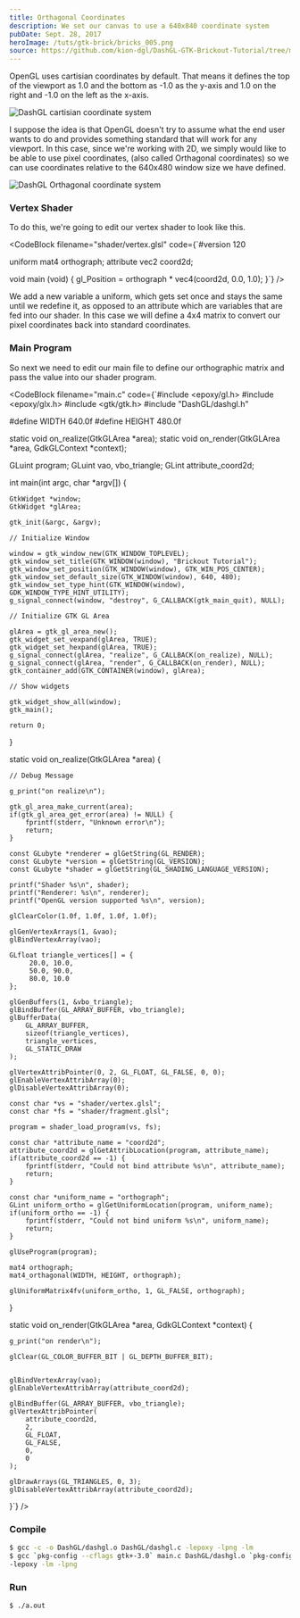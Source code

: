 ```yaml
---
title: Orthagonal Coordinates
description: We set our canvas to use a 640x840 coordinate system
pubDate: Sept. 28, 2017
heroImage: /tuts/gtk-brick/bricks_005.png
source: https://github.com/kion-dgl/DashGL-GTK-Brickout-Tutorial/tree/master/05_Orthagonal_Coordinates
---
```



OpenGL uses cartisian coordinates by default. That means it defines the top of the viewport as 1.0 and the bottom as -1.0 as the y-axis and 1.0 on the right and -1.0 on the left as the x-axis. 

![DashGL cartisian coordinate system](/tuts/gtk-brick/Coordinates.png)

I suppose the idea is that OpenGL doesn't try to assume what the end user wants to do and provides something standard that will work for any viewport. In this case, since we're working with 2D, we simply would like to be able to use pixel coordinates, (also called Orthagonal coordinates) so we can use coordinates relative to the 640x480 window size we have defined. 

![DashGL Orthagonal coordinate system](/tuts/gtk-brick/Orthangonal_Coordinates.png)

### Vertex Shader

To do this, we're going to edit our vertex shader to look like this.

<CodeBlock
	filename="shader/vertex.glsl"
	code={`#version 120

uniform mat4 orthograph;
attribute vec2 coord2d;

void main (void) {
	gl_Position = orthograph * vec4(coord2d, 0.0, 1.0);
}`}
/>

We add a new variable a uniform, which gets set once and stays the same until we redefine it, as opposed to an attribute which are variables that are fed into our shader. In this case we will define a 4x4 matrix to convert our pixel coordinates back into standard coordinates. 

### Main Program

So next we need to edit our main file to define our orthographic matrix and pass the value into our shader program. 

<CodeBlock
	filename="main.c"
	code={`#include <epoxy/gl.h>
#include <epoxy/glx.h>
#include <gtk/gtk.h>
#include "DashGL/dashgl.h"

#define WIDTH 640.0f
#define HEIGHT 480.0f

static void on_realize(GtkGLArea *area);
static void on_render(GtkGLArea *area, GdkGLContext *context);

GLuint program;
GLuint vao, vbo_triangle;
GLint attribute_coord2d;

int main(int argc, char *argv[]) {

	GtkWidget *window;
	GtkWidget *glArea;

	gtk_init(&argc, &argv);

	// Initialize Window

	window = gtk_window_new(GTK_WINDOW_TOPLEVEL);
	gtk_window_set_title(GTK_WINDOW(window), "Brickout Tutorial");
	gtk_window_set_position(GTK_WINDOW(window), GTK_WIN_POS_CENTER);
	gtk_window_set_default_size(GTK_WINDOW(window), 640, 480);
	gtk_window_set_type_hint(GTK_WINDOW(window), GDK_WINDOW_TYPE_HINT_UTILITY);
	g_signal_connect(window, "destroy", G_CALLBACK(gtk_main_quit), NULL);

	// Initialize GTK GL Area

	glArea = gtk_gl_area_new();
	gtk_widget_set_vexpand(glArea, TRUE);
	gtk_widget_set_hexpand(glArea, TRUE);
	g_signal_connect(glArea, "realize", G_CALLBACK(on_realize), NULL);
	g_signal_connect(glArea, "render", G_CALLBACK(on_render), NULL);
	gtk_container_add(GTK_CONTAINER(window), glArea);

	// Show widgets

	gtk_widget_show_all(window);
	gtk_main();

	return 0;

}

static void on_realize(GtkGLArea *area) {

	// Debug Message

	g_print("on realize\n");

	gtk_gl_area_make_current(area);
	if(gtk_gl_area_get_error(area) != NULL) {
		fprintf(stderr, "Unknown error\n");
		return;
	}
	
	const GLubyte *renderer = glGetString(GL_RENDER);
	const GLubyte *version = glGetString(GL_VERSION);
	const GLubyte *shader = glGetString(GL_SHADING_LANGUAGE_VERSION);

	printf("Shader %s\n", shader);
	printf("Renderer: %s\n", renderer);
	printf("OpenGL version supported %s\n", version);

	glClearColor(1.0f, 1.0f, 1.0f, 1.0f);

	glGenVertexArrays(1, &vao);
	glBindVertexArray(vao);

	GLfloat triangle_vertices[] = {
		 20.0, 10.0,
		 50.0, 90.0,
		 80.0, 10.0
	};
	
	glGenBuffers(1, &vbo_triangle);
	glBindBuffer(GL_ARRAY_BUFFER, vbo_triangle);
	glBufferData(
		GL_ARRAY_BUFFER,
		sizeof(triangle_vertices),
		triangle_vertices,
		GL_STATIC_DRAW
	);

	glVertexAttribPointer(0, 2, GL_FLOAT, GL_FALSE, 0, 0);
	glEnableVertexAttribArray(0);
	glDisableVertexAttribArray(0);
	
	const char *vs = "shader/vertex.glsl";
	const char *fs = "shader/fragment.glsl";

	program = shader_load_program(vs, fs);

	const char *attribute_name = "coord2d";
	attribute_coord2d = glGetAttribLocation(program, attribute_name);
	if(attribute_coord2d == -1) {
		fprintf(stderr, "Could not bind attribute %s\n", attribute_name);
		return;
	}

	const char *uniform_name = "orthograph";
	GLint uniform_ortho = glGetUniformLocation(program, uniform_name);
	if(uniform_ortho == -1) {
		fprintf(stderr, "Could not bind uniform %s\n", uniform_name);
		return;
	}
	
	glUseProgram(program);

	mat4 orthograph;
	mat4_orthagonal(WIDTH, HEIGHT, orthograph);

	glUniformMatrix4fv(uniform_ortho, 1, GL_FALSE, orthograph);

}

static void on_render(GtkGLArea *area, GdkGLContext *context) {

	g_print("on render\n");

	glClear(GL_COLOR_BUFFER_BIT | GL_DEPTH_BUFFER_BIT);


	glBindVertexArray(vao);
	glEnableVertexAttribArray(attribute_coord2d);

	glBindBuffer(GL_ARRAY_BUFFER, vbo_triangle);
	glVertexAttribPointer(
		attribute_coord2d,
		2,
		GL_FLOAT,
		GL_FALSE,
		0,
		0
	);

	glDrawArrays(GL_TRIANGLES, 0, 3);
	glDisableVertexAttribArray(attribute_coord2d);

}`}
/>


### Compile

```bash
$ gcc -c -o DashGL/dashgl.o DashGL/dashgl.c -lepoxy -lpng -lm
$ gcc `pkg-config --cflags gtk+-3.0` main.c DashGL/dashgl.o `pkg-config --libs gtk+-3.0` \
-lepoxy -lm -lpng
```

### Run

```bash
$ ./a.out
```
